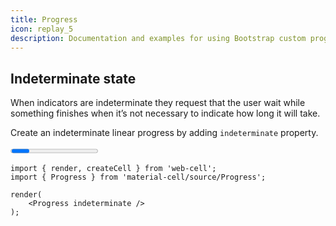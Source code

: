 ```yaml
---
title: Progress
icon: replay_5
description: Documentation and examples for using Bootstrap custom progress bars featuring support for stacked bars, animated backgrounds, and text labels.
---
```




## Indeterminate state

When indicators are indeterminate they request that the user wait while something finishes
when it’s not necessary to indicate how long it will take.

Create an indeterminate linear progress by adding `indeterminate` property.

<Example>
    <Progress indeterminate />
</Example>

```TSX
import { render, createCell } from 'web-cell';
import { Progress } from 'material-cell/source/Progress';

render(
    <Progress indeterminate />
);
```
